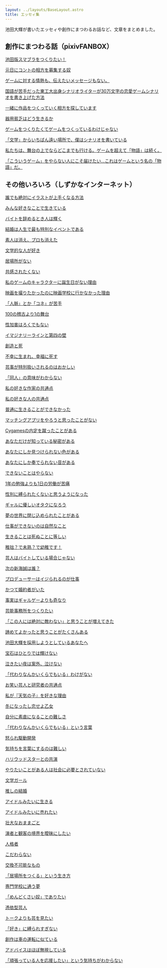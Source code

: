 ```yaml
---
layout: ../layouts/BaseLayout.astro
title: エッセィ集
---
```


池田大輝が書いたエッセィや創作にまつわるお話など、文章をまとめました。

## 創作にまつわる話（pixivFANBOX）

[池田版スマブラをつくりたい！](https://radish2951.fanbox.cc/posts/9035395)

[元日にコントの相方を募集する奴](https://radish2951.fanbox.cc/posts/9136985)

[ゲームに対する情熱も、伝えたいメッセージもない。](https://radish2951.fanbox.cc/posts/8992717)

[国語が苦手だった東工大出身シナリオライターが30万文字の恋愛ゲームシナリオを書き上げた方法](https://radish2951.fanbox.cc/posts/8950213)

[一緒に作品をつくっていく相方を探しています](https://radish2951.fanbox.cc/posts/8922365)

[器用貧乏はどう生きるか](https://radish2951.fanbox.cc/posts/7439789)

[ゲームをつくりたくてゲームをつくっているわけじゃない](https://radish2951.fanbox.cc/posts/7334517)

[「文学」からいちばん遠い場所で、僕はシナリオを書いている](https://radish2951.fanbox.cc/posts/7259301)

[私たちは、舞台の上でならどこまでも行ける。ゲームを超えて「物語」は続く。](https://radish2951.fanbox.cc/posts/7206414)

[「こういうゲーム」をやらない人にこそ届けたい…これはゲームという名の「物語」だ。](https://radish2951.fanbox.cc/posts/7190311)

## その他いろいろ（しずかなインターネット）

[誰でも絶対にイラストが上手くなる方法](https://sizu.me/radish2951/posts/kbvfws0w21we)

[みんな好きなことで生きている](https://sizu.me/radish2951/posts/rth9o3izbst5)

[バイトを辞めるとき人は輝く](https://sizu.me/radish2951/posts/echzmxhstvew)

[結婚は人生で最も特別なイベントである](https://sizu.me/radish2951/posts/4n8nozxhudd5)

[素人は消え、プロも消えた](https://sizu.me/radish2951/posts/o1webhb7ht6o)

[文学的な人が好き](https://sizu.me/radish2951/posts/irde6c6k9bzi)

[居場所がない](https://sizu.me/radish2951/posts/vvn017vsafuz)

[共感されたくない](https://sizu.me/radish2951/posts/m0inium8fi7c)

[私のゲームのキャラクターに誕生日がない理由](https://sizu.me/radish2951/posts/7whcit1r0ahw)

[映画を撮りたかったのに映画学校に行かなかった理由](https://sizu.me/radish2951/posts/8sn0vksmtmzs)

[「人脈」とか「コネ」が苦手](https://sizu.me/radish2951/posts/mwi5wsi3uuf3)

[100の稽古より1の舞台](https://sizu.me/radish2951/posts/rut4040kn2cc)

[性加害はろくでもない](https://sizu.me/radish2951/posts/t8o8wk4oroha)

[イマジナリーラインと第四の壁](https://sizu.me/radish2951/posts/51h8291z9md8)

[創造と死](https://sizu.me/radish2951/posts/o09nofmoso7v)

[不幸に生まれ、幸福に死す](https://sizu.me/radish2951/posts/4k5x3x909i4i)

[芸事が特別扱いされるのはおかしい](https://sizu.me/radish2951/posts/fubi148aauhr)

[「同人」の意味がわからない](https://sizu.me/radish2951/posts/xf6n6tws4de4)

[私の好きな作家の共通点](https://sizu.me/radish2951/posts/v045h9dadwu8)

[私の好きな人の共通点](https://sizu.me/radish2951/posts/13xb8bvaw457)

[普通に生きることができなかった](https://sizu.me/radish2951/posts/79buunah4kz9)

[マッチングアプリをやろうと思ったことがない](https://sizu.me/radish2951/posts/fdr63d59tw4m)

[Cygamesの内定を蹴ったことがある](https://sizu.me/radish2951/posts/e4kek0o5720b)

[あなただけが知っている秘密がある](https://sizu.me/radish2951/posts/9s8wx33u7rxe)

[あなたにしか見つけられない色がある](https://sizu.me/radish2951/posts/91wa6uax4sr3)

[あなたにしか奏でられない音がある](https://sizu.me/radish2951/posts/wbmm9bk0sihh)

[できないことはやらない](https://sizu.me/radish2951/posts/9wx7503ii83o)

[1年の勉強よりも1日の労働が苦痛](https://sizu.me/radish2951/posts/iua4s6cmfzm0)

[性別に縛られたくないと思うようになった](https://sizu.me/radish2951/posts/ew7xnfcut961)

[ギャルに優しいオタクになろう](https://sizu.me/radish2951/posts/7tx8cdoi1wo6)

[夢の世界に閉じ込められたことがある](https://sizu.me/radish2951/posts/17i72r3m8fze)

[仕事ができないのは自然なこと](https://sizu.me/radish2951/posts/1x8sfdenaatf)

[生きることは死ぬことに等しい](https://sizu.me/radish2951/posts/xuhti2i7fwk5)

[稚拙？で未熟？で幼稚です！](https://sizu.me/radish2951/posts/hu7kcxcnv9ko)

[芸人はバイトしている場合じゃない](https://sizu.me/radish2951/posts/xs5mexzmxvhs)

[次の新海誠は誰？](https://sizu.me/radish2951/posts/vnta6a3rbm9e)

[プロデューサーはイジられるのが仕事](https://sizu.me/radish2951/posts/049ve2onvtv4)

[かつて婚約者がいた](https://sizu.me/radish2951/posts/f7kmctn3ozrs)

[事実はギャルゲーよりも奇なり](https://sizu.me/radish2951/posts/vr8xrrtdtovs)

[芸能事務所をつくりたい](https://sizu.me/radish2951/posts/hi5aexxezc3c)

[「この人には絶対に敵わない」と思うことが増えてきた](https://sizu.me/radish2951/posts/1ia159dt11ut)

[諦めてよかったと思うことがたくさんある](https://sizu.me/radish2951/posts/oeor3xeobcc5)

[池田大輝を採用しようとしているあなたへ](https://sizu.me/radish2951/posts/xcmdui64banb)

[宝石はひとりでは輝けない](https://sizu.me/radish2951/posts/o9dhdc7divn6)

[泣きたい夜は案外、泣けない](https://sizu.me/radish2951/posts/3ma63r7w99me)

[「代わりなんかいくらでもいる」わけがない](https://sizu.me/radish2951/posts/8135f82uxzka)

[お笑い芸人と研究者の共通点](https://sizu.me/radish2951/posts/en5u7f6in2mn)

[私が『天気の子』を好きな理由](https://sizu.me/radish2951/posts/0acowdas8dxu)

[冬になったし恋せよ乙女](https://sizu.me/radish2951/posts/2bem6f9nrf1b)

[自分に素直になることの難しさ](https://sizu.me/radish2951/posts/bu8r4kzk0az7)

[「代わりなんかいくらでもいる」という言葉](https://sizu.me/radish2951/posts/bom6a9z7h3sh)

[怒られ駆動開発](https://sizu.me/radish2951/posts/xsxrufv3ok75)

[気持ちを言葉にするのは難しい](https://sizu.me/radish2951/posts/44hbi2tdem8a)

[ハリウッドスターとの共演](https://sizu.me/radish2951/posts/15wuxtsh37ov)

[やりたいことがある人は社会に必要とされていない](https://sizu.me/radish2951/posts/bnuvozekhw3v)

[文学ガール](https://sizu.me/radish2951/posts/exso9bu1eefx)

[推しの結婚](https://sizu.me/radish2951/posts/obcbh21fd4ao)

[アイドルみたいに生きる](https://sizu.me/radish2951/posts/cfr71m7xakx6)

[アイドルみたいに売れたい](https://sizu.me/radish2951/posts/udkba0z09i63)

[壮大なおままごと](https://sizu.me/radish2951/posts/kr6ee2ua6k19)

[演者と観客の境界を曖昧にしたい](https://sizu.me/radish2951/posts/6xkekcv42357)

[人格者](https://sizu.me/radish2951/posts/6i008t81hx95)

[こだわらない](https://sizu.me/radish2951/posts/x3f4h72fmsnb)

[交換不可能なもの](https://sizu.me/radish2951/posts/si1tm642bwxz)

[「居場所をつくる」という生き方](https://sizu.me/radish2951/posts/1s88fr8khns3)

[専門学校に通う夢](https://sizu.me/radish2951/posts/92cos8rtrmw7)

[「めんどくさい奴」でありたい](https://sizu.me/radish2951/posts/v0isv1vnmd11)

[憑依型芸人](https://sizu.me/radish2951/posts/ctvkoikbdkf0)

[トークよりも芸を見たい](https://sizu.me/radish2951/posts/07x7c7btr63a)

[「好き」に縛られすぎない](https://sizu.me/radish2951/posts/8rm6di63e7bt)

[創作は車の運転に似ている](https://sizu.me/radish2951/posts/f073c1t5r0z5)

[アドバイスはほぼ無視している](https://sizu.me/radish2951/posts/50a3ctddo0k1)

[「頑張っている人を応援したい」という気持ちがわからない](https://sizu.me/radish2951/posts/xfd02v3brv6e)
